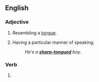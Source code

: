 ==English==

===Adjective===
{{en-adj|-}}

# Resembling a [[tongue]].
# {{lb|en|in combination}} Having a particular manner of speaking.
#: ''He's a '''[[sharp-tongued]]''' boy.''

===Verb===
{{head|en|verb form}}

# {{en-past of|tongue}}